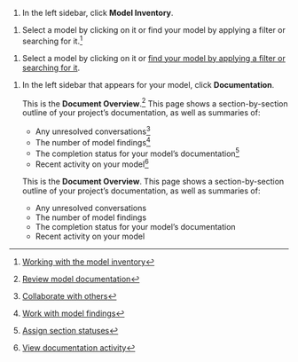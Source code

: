 1. In the left sidebar, click **Model Inventory**.

:::: {.content-visible unless-format="revealjs"}
1. Select a model by clicking on it or find your model by applying a filter or searching for it.^[[Working with the model inventory](/guide/model-inventory/working-with-model-inventory.qmd#search-filter-and-sort-models)]

::::

:::: {.content-hidden unless-format="revealjs"}
1. Select a model by clicking on it or [find your model by applying a filter or searching for it](/guide/model-inventory/working-with-model-inventory.qmd#search-filter-and-sort-models).
::::

1. In the left sidebar that appears for your model, click **Documentation**. 

   :::: {.content-visible unless-format="revealjs"}
   This is the **Document Overview**.^[[Review model documentation](/guide/model-validation/review-model-documentation.qmd)] This page shows a section-by-section outline of your project's documentation, as well as summaries of: 
      
   - Any unresolved conversations^[[Collaborate with others](collaborate-with-others.qmd)]
   - The number of model findings^[[Work with model findings](/guide/model-validation/work-with-model-findings.qmd)]
   - The completion status for your model's documentation^[[Assign section statuses](assign-documentation-section-statuses.qmd)]
   - Recent activity on your model^[[View documentation activity](view-documentation-activity.qmd)]

   ::::

   :::: {.content-hidden unless-format="revealjs"}
   This is the **Document Overview**. This page shows a section-by-section outline of your project's documentation, as well as summaries of: 

   - Any unresolved conversations
   - The number of model findings
   - The completion status for your model's documentation
   - Recent activity on your model
   ::::

